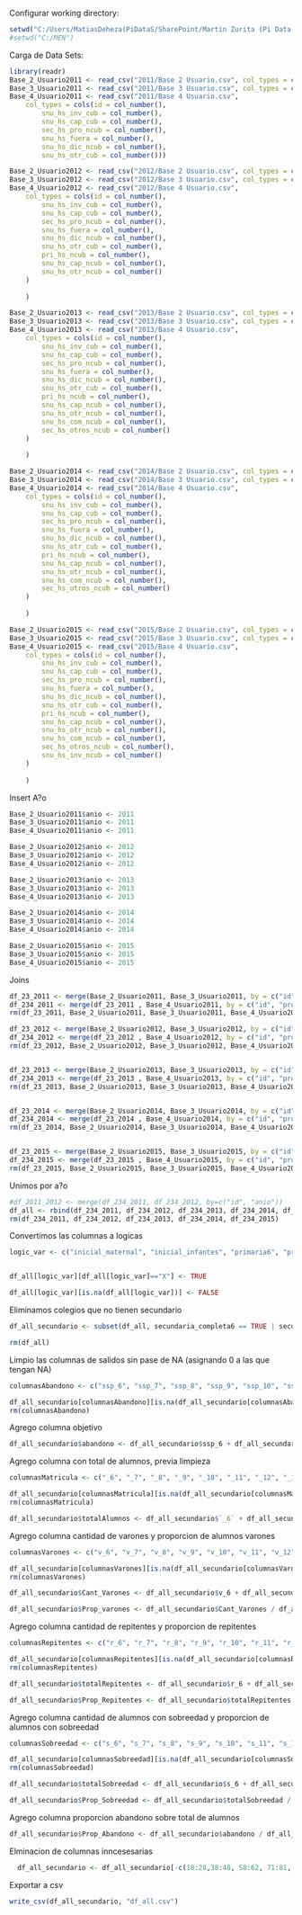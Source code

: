 Configurar working directory:

```r
setwd("C:/Users/MatiasDeheza(PiDataS/SharePoint/Martin Zurita (Pi Data Strategy & Consulting)/MEN")
#setwd("C:/MEN")
```


Carga de Data Sets:

```r
library(readr)
Base_2_Usuario2011 <- read_csv("2011/Base 2 Usuario.csv", col_types = cols(id = col_number()))
Base_3_Usuario2011 <- read_csv("2011/Base 3 Usuario.csv", col_types = cols(id = col_number()))
Base_4_Usuario2011 <- read_csv("2011/Base 4 Usuario.csv", 
    col_types = cols(id = col_number(),
        snu_hs_inv_cub = col_number(), 
        snu_hs_cap_cub = col_number(),
        sec_hs_pro_ncub = col_number(),
        snu_hs_fuera = col_number(),
        snu_hs_dic_ncub = col_number(),
        snu_hs_otr_cub = col_number()))
```

```r
Base_2_Usuario2012 <- read_csv("2012/Base 2 Usuario.csv", col_types = cols(id = col_number()))
Base_3_Usuario2012 <- read_csv("2012/Base 3 Usuario.csv", col_types = cols(id = col_number()))
Base_4_Usuario2012 <- read_csv("2012/Base 4 Usuario.csv", 
    col_types = cols(id = col_number(),
        snu_hs_inv_cub = col_number(), 
        snu_hs_cap_cub = col_number(),
        sec_hs_pro_ncub = col_number(),
        snu_hs_fuera = col_number(),
        snu_hs_dic_ncub = col_number(),
        snu_hs_otr_cub = col_number(),
        pri_hs_ncub = col_number(),
        snu_hs_cap_ncub = col_number(),
        snu_hs_otr_ncub = col_number()
    )
    
    )


```

```r
Base_2_Usuario2013 <- read_csv("2013/Base 2 Usuario.csv", col_types = cols(id = col_number()))
Base_3_Usuario2013 <- read_csv("2013/Base 3 Usuario.csv", col_types = cols(id = col_number()))
Base_4_Usuario2013 <- read_csv("2013/Base 4 Usuario.csv", 
    col_types = cols(id = col_number(),
        snu_hs_inv_cub = col_number(), 
        snu_hs_cap_cub = col_number(),
        sec_hs_pro_ncub = col_number(),
        snu_hs_fuera = col_number(),
        snu_hs_dic_ncub = col_number(),
        snu_hs_otr_cub = col_number(),
        pri_hs_ncub = col_number(),
        snu_hs_cap_ncub = col_number(),
        snu_hs_otr_ncub = col_number(),
        snu_hs_com_ncub = col_number(),
        sec_hs_otros_ncub = col_number()
    )
    
    )


```

```r
Base_2_Usuario2014 <- read_csv("2014/Base 2 Usuario.csv", col_types = cols(id = col_number()))
Base_3_Usuario2014 <- read_csv("2014/Base 3 Usuario.csv", col_types = cols(id = col_number()))
Base_4_Usuario2014 <- read_csv("2014/Base 4 Usuario.csv", 
    col_types = cols(id = col_number(),
        snu_hs_inv_cub = col_number(), 
        snu_hs_cap_cub = col_number(),
        sec_hs_pro_ncub = col_number(),
        snu_hs_fuera = col_number(),
        snu_hs_dic_ncub = col_number(),
        snu_hs_otr_cub = col_number(),
        pri_hs_ncub = col_number(),
        snu_hs_cap_ncub = col_number(),
        snu_hs_otr_ncub = col_number(),
        snu_hs_com_ncub = col_number(),
        sec_hs_otros_ncub = col_number()
    )
    
    )


```

```r
Base_2_Usuario2015 <- read_csv("2015/Base 2 Usuario.csv", col_types = cols(id = col_number()))
Base_3_Usuario2015 <- read_csv("2015/Base 3 Usuario.csv", col_types = cols(id = col_number()))
Base_4_Usuario2015 <- read_csv("2015/Base 4 Usuario.csv", 
    col_types = cols(id = col_number(),
        snu_hs_inv_cub = col_number(), 
        snu_hs_cap_cub = col_number(),
        sec_hs_pro_ncub = col_number(),
        snu_hs_fuera = col_number(),
        snu_hs_dic_ncub = col_number(),
        snu_hs_otr_cub = col_number(),
        pri_hs_ncub = col_number(),
        snu_hs_cap_ncub = col_number(),
        snu_hs_otr_ncub = col_number(),
        snu_hs_com_ncub = col_number(),
        sec_hs_otros_ncub = col_number(),
        snu_hs_inv_ncub = col_number()
    )
    
    )


```

Insert A?o
```r
Base_2_Usuario2011$anio <- 2011
Base_3_Usuario2011$anio <- 2011
Base_4_Usuario2011$anio <- 2011

Base_2_Usuario2012$anio <- 2012
Base_3_Usuario2012$anio <- 2012
Base_4_Usuario2012$anio <- 2012

Base_2_Usuario2013$anio <- 2013
Base_3_Usuario2013$anio <- 2013
Base_4_Usuario2013$anio <- 2013

Base_2_Usuario2014$anio <- 2014
Base_3_Usuario2014$anio <- 2014
Base_4_Usuario2014$anio <- 2014

Base_2_Usuario2015$anio <- 2015
Base_3_Usuario2015$anio <- 2015
Base_4_Usuario2015$anio <- 2015

```

Joins
```r
df_23_2011 <- merge(Base_2_Usuario2011, Base_3_Usuario2011, by = c("id", "provincia", "sector", "ambito", "inicial_maternal", "inicial_infantes", "primaria6", "primaria7", "secundaria_cb6", "secundaria_cb7", "secundaria_completa6", "secundaria_completa7", "secundaria_requisito9", "sec_inet", "snu", "snu_inet", "anio"), all.x = TRUE, all.y = TRUE)
df_234_2011 <- merge(df_23_2011 , Base_4_Usuario2011, by = c("id", "provincia", "sector", "ambito", "inicial_maternal", "inicial_infantes", "primaria6", "primaria7", "secundaria_cb6", "secundaria_cb7", "secundaria_completa6", "secundaria_completa7", "secundaria_requisito9", "sec_inet", "snu", "snu_inet", "anio"), all.x = TRUE, all.y = TRUE)
rm(df_23_2011, Base_2_Usuario2011, Base_3_Usuario2011, Base_4_Usuario2011)

df_23_2012 <- merge(Base_2_Usuario2012, Base_3_Usuario2012, by = c("id", "provincia", "sector", "ambito", "inicial_maternal", "inicial_infantes", "primaria6", "primaria7", "secundaria_cb6", "secundaria_cb7", "secundaria_completa6", "secundaria_completa7", "secundaria_requisito9", "sec_inet", "snu", "snu_inet", "anio"), all.x = TRUE, all.y = TRUE)
df_234_2012 <- merge(df_23_2012 , Base_4_Usuario2012, by = c("id", "provincia", "sector", "ambito", "inicial_maternal", "inicial_infantes", "primaria6", "primaria7", "secundaria_cb6", "secundaria_cb7", "secundaria_completa6", "secundaria_completa7", "secundaria_requisito9", "sec_inet", "snu", "snu_inet", "anio"), all.x = TRUE, all.y = TRUE)
rm(df_23_2012, Base_2_Usuario2012, Base_3_Usuario2012, Base_4_Usuario2012)


df_23_2013 <- merge(Base_2_Usuario2013, Base_3_Usuario2013, by = c("id", "provincia", "sector", "ambito", "inicial_maternal", "inicial_infantes", "primaria6", "primaria7", "secundaria_cb6", "secundaria_cb7", "secundaria_completa6", "secundaria_completa7", "secundaria_requisito9", "sec_inet", "snu", "snu_inet", "anio"), all.x = TRUE, all.y = TRUE)
df_234_2013 <- merge(df_23_2013 , Base_4_Usuario2013, by = c("id", "provincia", "sector", "ambito", "inicial_maternal", "inicial_infantes", "primaria6", "primaria7", "secundaria_cb6", "secundaria_cb7", "secundaria_completa6", "secundaria_completa7", "secundaria_requisito9", "sec_inet", "snu", "snu_inet", "anio"), all.x = TRUE, all.y = TRUE)
rm(df_23_2013, Base_2_Usuario2013, Base_3_Usuario2013, Base_4_Usuario2013)


df_23_2014 <- merge(Base_2_Usuario2014, Base_3_Usuario2014, by = c("id", "provincia", "sector", "ambito", "inicial_maternal", "inicial_infantes", "primaria6", "primaria7", "secundaria_cb6", "secundaria_cb7", "secundaria_completa6", "secundaria_completa7", "secundaria_requisito9", "sec_inet", "snu", "snu_inet", "anio"), all.x = TRUE, all.y = TRUE)
df_234_2014 <- merge(df_23_2014 , Base_4_Usuario2014, by = c("id", "provincia", "sector", "ambito", "inicial_maternal", "inicial_infantes", "primaria6", "primaria7", "secundaria_cb6", "secundaria_cb7", "secundaria_completa6", "secundaria_completa7", "secundaria_requisito9", "sec_inet", "snu", "snu_inet", "anio"), all.x = TRUE, all.y = TRUE)
rm(df_23_2014, Base_2_Usuario2014, Base_3_Usuario2014, Base_4_Usuario2014)


df_23_2015 <- merge(Base_2_Usuario2015, Base_3_Usuario2015, by = c("id", "provincia", "sector", "ambito", "inicial_maternal", "inicial_infantes", "primaria6", "primaria7", "secundaria_cb6", "secundaria_cb7", "secundaria_completa6", "secundaria_completa7", "secundaria_requisito9", "sec_inet", "snu", "snu_inet", "anio"), all.x = TRUE, all.y = TRUE)
df_234_2015 <- merge(df_23_2015 , Base_4_Usuario2015, by = c("id", "provincia", "sector", "ambito", "inicial_maternal", "inicial_infantes", "primaria6", "primaria7", "secundaria_cb6", "secundaria_cb7", "secundaria_completa6", "secundaria_completa7", "secundaria_requisito9", "sec_inet", "snu", "snu_inet", "anio"), all.x = TRUE, all.y = TRUE)
rm(df_23_2015, Base_2_Usuario2015, Base_3_Usuario2015, Base_4_Usuario2015)


```

Unimos por a?o
```r
#df_2011_2012 <- merge(df_234_2011, df_234_2012, by=c("id", "anio"))
df_all <- rbind(df_234_2011, df_234_2012, df_234_2013, df_234_2014, df_234_2015)
rm(df_234_2011, df_234_2012, df_234_2013, df_234_2014, df_234_2015)

```


Convertimos las columnas a logicas
```r
logic_var <- c("inicial_maternal", "inicial_infantes", "primaria6", "primaria7", "secundaria_cb6", "secundaria_cb7", "secundaria_completa6", "secundaria_completa7", "secundaria_requisito9", "sec_inet", "snu", "snu_inet")


df_all[logic_var][df_all[logic_var]=="X"] <- TRUE

df_all[logic_var][is.na(df_all[logic_var])] <- FALSE
```


Eliminamos colegios que no tienen secundario
```r
df_all_secundario <- subset(df_all, secundaria_completa6 == TRUE | secundaria_completa7 == TRUE | secundaria_requisito9 == TRUE | sec_inet == TRUE)

rm(df_all)

```

Limpio las columnas de salidos sin pase de NA (asignando 0 a las que tengan NA)
```r
columnasAbandono <- c("ssp_6", "ssp_7", "ssp_8", "ssp_9", "ssp_10", "ssp_11", "ssp_12", "ssp_1314")

df_all_secundario[columnasAbandono][is.na(df_all_secundario[columnasAbandono])] <- 0
rm(columnasAbandono)
```



Agrego columna objetivo
```r
df_all_secundario$abandono <- df_all_secundario$ssp_6 + df_all_secundario$ssp_7 + df_all_secundario$ssp_8 + df_all_secundario$ssp_9 + df_all_secundario$ssp_10 + df_all_secundario$ssp_11 + df_all_secundario$ssp_12 + df_all_secundario$ssp_1314 
```


Agrego columna con total de alumnos, previa limpieza
```r
columnasMatricula <- c("_6", "_7", "_8", "_9", "_10", "_11", "_12", "_1314")

df_all_secundario[columnasMatricula][is.na(df_all_secundario[columnasMatricula])] <- 0
rm(columnasMatricula)

df_all_secundario$totalAlumnos <- df_all_secundario$`_6` + df_all_secundario$`_7` + df_all_secundario$`_8` + df_all_secundario$`_9` + df_all_secundario$`_10` + df_all_secundario$`_11` + df_all_secundario$`_12` + df_all_secundario$`_1314`

```

Agrego columna cantidad de varones y proporcion de alumnos varones
```r
columnasVarones <- c("v_6", "v_7", "v_8", "v_9", "v_10", "v_11", "v_12", "v_1314")

df_all_secundario[columnasVarones][is.na(df_all_secundario[columnasVarones])] <- 0
rm(columnasVarones)

df_all_secundario$Cant_Varones <- df_all_secundario$v_6 + df_all_secundario$v_7 + df_all_secundario$v_8 + df_all_secundario$v_9 + df_all_secundario$v_10 + df_all_secundario$v_11 + df_all_secundario$v_12 + df_all_secundario$v_1314

df_all_secundario$Prop_varones <- df_all_secundario$Cant_Varones / df_all_secundario$totalAlumnos
```

Agrego columna cantidad de repitentes y proporcion de repitentes
```r
columnasRepitentes <- c("r_6", "r_7", "r_8", "r_9", "r_10", "r_11", "r_12", "r_1314")

df_all_secundario[columnasRepitentes][is.na(df_all_secundario[columnasRepitentes])] <- 0
rm(columnasRepitentes)

df_all_secundario$totalRepitentes <- df_all_secundario$r_6 + df_all_secundario$r_7 + df_all_secundario$r_8 + df_all_secundario$r_9 + df_all_secundario$r_10 + df_all_secundario$r_11 + df_all_secundario$r_12 + df_all_secundario$r_1314

df_all_secundario$Prop_Repitentes <- df_all_secundario$totalRepitentes / df_all_secundario$totalAlumnos

```


Agrego columna cantidad de alumnos con sobreedad y proporcion de alumnos con sobreedad
```r
columnasSobreedad <- c("s_6", "s_7", "s_8", "s_9", "s_10", "s_11", "s_12", "s_1314")

df_all_secundario[columnasSobreedad][is.na(df_all_secundario[columnasSobreedad])] <- 0
rm(columnasSobreedad)

df_all_secundario$totalSobreedad <- df_all_secundario$s_6 + df_all_secundario$s_7 + df_all_secundario$s_8 + df_all_secundario$s_9 + df_all_secundario$s_10 + df_all_secundario$s_11 + df_all_secundario$s_12 + df_all_secundario$s_1314

df_all_secundario$Prop_Sobreedad <- df_all_secundario$totalSobreedad / df_all_secundario$totalAlumnos
```



Agrego columna proporcion abandono sobre total de alumnos
```r
df_all_secundario$Prop_Abandono <- df_all_secundario$abandono / df_all_secundario$totalAlumnos
```


Elminacion de columnas inncesesarias
```r
  df_all_secundario <- df_all_secundario[-c(18:28,38:48, 58:62, 71:81, 90:100, 109:110, 113:117, 126:130, 139:143, 152:156,165:182,197:202 )]
```

Exportar a csv 
```r
write_csv(df_all_secundario, "df_all.csv")
```
